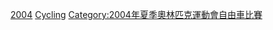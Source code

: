 {{Commonscat|2004 Summer Olympics cyclists}}

{{See also|2004年夏季奧林匹克運動會自行車比賽}}

[[Category:各年夏季奧林匹克運動會自由車選手|2004]]
[[Category:2004年夏季奧林匹克運動會運動員|Cycling]]
[[Category:2004年夏季奧林匹克運動會自由車比賽|Category:2004年夏季奧林匹克運動會自由車比賽]]